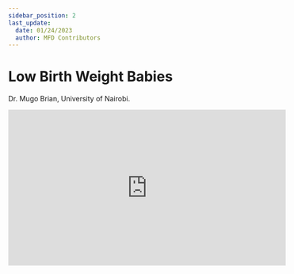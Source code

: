 ```yaml
---
sidebar_position: 2
last_update:
  date: 01/24/2023
  author: MFD Contributors
---
```


# Low Birth Weight Babies

Dr. Mugo Brian, University of Nairobi.

<div style={{ display: 'flex', justifyContent: 'center' }}>
  <iframe
    width="560"
    height="315"
    src="https://www.youtube-nocookie.com/embed/GIOPTyuVTJs?start=28"
    title="YouTube video player"
    frameborder="0"
    allow="accelerometer; autoplay; clipboard-write; encrypted-media; gyroscope; picture-in-picture; web-share"
    allowfullscreen
  ></iframe>
</div>
